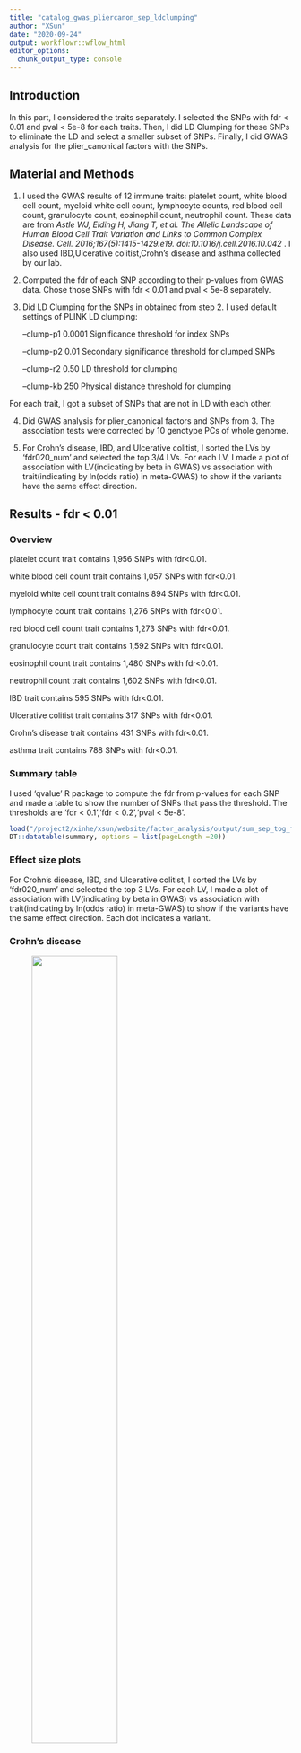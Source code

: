 ```yaml
---
title: "catalog_gwas_pliercanon_sep_ldclumping"
author: "XSun"
date: "2020-09-24"
output: workflowr::wflow_html
editor_options:
  chunk_output_type: console
---
```


## Introduction

In this part, I considered the traits separately. I selected the SNPs with fdr < 0.01 and pval < 5e-8 for each traits. Then, I did LD Clumping for these SNPs to eliminate the LD and select a smaller subset of SNPs. Finally, I did GWAS analysis for the plier_canonical factors with the SNPs.

## Material and Methods

1. I used the GWAS results of 12 immune traits: platelet count, white blood cell count, myeloid white cell count, lymphocyte counts, red blood cell count, granulocyte count, eosinophil count, neutrophil count. These data are from *Astle WJ, Elding H, Jiang T, et al. The Allelic Landscape of Human Blood Cell Trait Variation and Links to Common Complex Disease. Cell. 2016;167(5):1415-1429.e19. doi:10.1016/j.cell.2016.10.042* . I also used IBD,Ulcerative colitist,Crohn's disease and asthma collected by our lab.

2. Computed the fdr of each SNP according to their p-values from GWAS data. Chose those SNPs with fdr < 0.01 and pval < 5e-8 separately. 

3. Did LD Clumping for the SNPs in obtained from step 2. I used default settings of PLINK LD clumping: 
      
     --clump-p1 0.0001            Significance threshold for index SNPs
     
     --clump-p2 0.01              Secondary significance threshold for clumped SNPs
 
     --clump-r2 0.50              LD threshold for clumping

     --clump-kb 250               Physical distance threshold for clumping

For each trait, I got a subset of SNPs that are not in LD with each other.

4. Did GWAS analysis for plier_canonical factors and SNPs from 3. The association tests were corrected by 10 genotype PCs of whole genome.

5. For Crohn's disease, IBD, and Ulcerative colitist, I sorted the LVs by 'fdr020_num' and selected the top 3/4 LVs. For each LV, I made a plot of association with LV(indicating by beta in GWAS) vs association with trait(indicating by ln(odds ratio) in meta-GWAS) to show if the variants have the same effect direction.

## Results - fdr < 0.01

### Overview

platelet count trait contains  1,956  SNPs with fdr<0.01. 

white blood cell count trait contains 1,057 SNPs with fdr<0.01. 

myeloid white cell count trait contains 894 SNPs with fdr<0.01. 

lymphocyte count trait contains 1,276  SNPs with fdr<0.01. 

red blood cell count trait contains 1,273 SNPs with fdr<0.01. 

granulocyte count trait contains 1,592 SNPs with fdr<0.01. 

eosinophil count trait contains  1,480 SNPs with fdr<0.01. 

neutrophil count trait contains 1,602  SNPs with fdr<0.01. 

IBD trait contains 595 SNPs with fdr<0.01. 

Ulcerative colitist trait contains 317 SNPs with fdr<0.01. 

Crohn's disease trait contains 431 SNPs with fdr<0.01. 

asthma trait contains 788 SNPs with fdr<0.01. 

### Summary table

I used 'qvalue' R package to compute the fdr from p-values for each SNP and made a table to show the number of SNPs that pass the threshold. The thresholds are 'fdr < 0.1','fdr < 0.2','pval < 5e-8'.

```r
load("/project2/xinhe/xsun/website/factor_analysis/output/sum_sep_tog_fdr_pliercanon_wgpc_ldcl.rdata")
DT::datatable(summary, options = list(pageLength =20))
```


### Effect size plots

For Crohn's disease, IBD, and Ulcerative colitist, I sorted the LVs by 'fdr020_num' and selected the top 3 LVs. For each LV, I made a plot of association with LV(indicating by beta in GWAS) vs association with trait(indicating by ln(odds ratio) in meta-GWAS) to show if the variants have the same effect direction. Each dot indicates a variant.

### Crohn's disease

<figure class="half">
    <img src="https://github.com/xsun1229/factor_analysis/raw/master/output/effectsize_lv44_CD_fdr001.jpeg" width="60%">
    <img src="https://github.com/xsun1229/factor_analysis/raw/master/output/effectsize_lv88_CD_fdr001.jpeg" width="60%">
    <img src="https://github.com/xsun1229/factor_analysis/raw/master/output/effectsize_lv115_CD_fdr001.jpeg" width="60%">
</figure>

### IBD

<figure class="half">
    <img src="https://github.com/xsun1229/factor_analysis/raw/master/output/effectsize_lv13_IBD_fdr001.jpeg" width="60%">
    <img src="https://github.com/xsun1229/factor_analysis/raw/master/output/effectsize_lv88_IBD_fdr001.jpeg" width="60%">
    <img src="https://github.com/xsun1229/factor_analysis/raw/master/output/effectsize_lv100_IBD_fdr001.jpeg" width="60%">
</figure>

### Ulcerative colitist

<figure class="half">
    <img src="https://github.com/xsun1229/factor_analysis/raw/master/output/effectsize_lv36_UC_fdr001.jpeg" width="60%">
    <img src="https://github.com/xsun1229/factor_analysis/raw/master/output/effectsize_lv82_UC_fdr001.jpeg" width="60%">
    <img src="https://github.com/xsun1229/factor_analysis/raw/master/output/effectsize_lv100_UC_fdr001.jpeg" width="60%">
</figure>

## Results - pval < 5e-8

### Overview

platelet count trait contains 2,096  SNPs with pval<5e-8. 

white blood cell count trait contains 1,057 SNPs with pval<5e-8. 

myeloid white cell count trait contains 982 SNPs with pval<5e-8. 

lymphocyte count trait contains 1,378 SNPs with pval<5e-8. 

red blood cell count trait contains 1,141 SNPs with pval<5e-8. 

granulocyte count trait contains 919 SNPs with pval<5e-8. 

eosinophil count trait contains 1,579 SNPs with pval<5e-8. 

neutrophil count trait contains 926 SNPs with pval<5e-8. 

IBD trait contains 359 SNPs with pval<5e-8. 

Ulcerative colitist trait contains 176 SNPs with pval<5e-8. 

Crohn's disease trait contains 263 SNPs with pval<5e-8. 

asthma trait contains 502 SNPs with pval<5e-8. 

### Summary table

I used 'qvalue' R package to compute the fdr from p-values for each SNP and made a table to show the number of SNPs that pass the threshold. The thresholds are 'fdr < 0.1','fdr < 0.2','pval < 5e-8'.

```r
load("/project2/xinhe/xsun/website/factor_analysis/output/sum_sep_tog_pval_pliercanon_wgpc_ldcl.rdata")
DT::datatable(summary, options = list(pageLength =20))
```


### Effect size plots

For Crohn's disease, IBD, and Ulcerative colitist, I sorted the LVs by 'fdr020_num' and selected the top 3/4 LVs. For each LV, I made a plot of association with LV(indicating by beta in GWAS) vs association with trait(indicating by ln(odds ratio) in meta-GWAS) to show if the variants have the same effect direction.Each dot indicates a variant.

### Crohn's disease

<figure class="half">
    <img src="https://github.com/xsun1229/factor_analysis/raw/master/output/effectsize_lv85_CD_pval5e8.jpeg" width="60%">
    <img src="https://github.com/xsun1229/factor_analysis/raw/master/output/effectsize_lv88_CD_pval5e8.jpeg" width="60%">
    <img src="https://github.com/xsun1229/factor_analysis/raw/master/output/effectsize_lv115_CD_pval5e8.jpeg" width="60%">
</figure>

### IBD

<figure class="half">
    <img src="https://github.com/xsun1229/factor_analysis/raw/master/output/effectsize_lv43_IBD_pval5e8.jpeg" width="60%">
    <img src="https://github.com/xsun1229/factor_analysis/raw/master/output/effectsize_lv88_IBD_pval5e8.jpeg" width="60%">
    <img src="https://github.com/xsun1229/factor_analysis/raw/master/output/effectsize_lv98_IBD_pval5e8.jpeg" width="60%">
    <img src="https://github.com/xsun1229/factor_analysis/raw/master/output/effectsize_lv100_IBD_pval5e8.jpeg" width="60%">
</figure>

### Ulcerative colitist

<figure class="half">
    <img src="https://github.com/xsun1229/factor_analysis/raw/master/output/effectsize_lv82_UC_pval5e8.jpeg" width="60%">
    <img src="https://github.com/xsun1229/factor_analysis/raw/master/output/effectsize_lv100_UC_pval5e8.jpeg" width="60%">
    <img src="https://github.com/xsun1229/factor_analysis/raw/master/output/effectsize_lv127_UC_pval5e8.jpeg" width="60%">
</figure>
